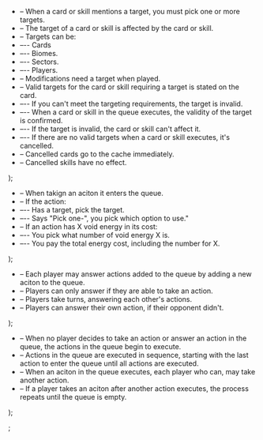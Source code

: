   <div>
    <ul>
      <li>
        – When a card or skill mentions a target, you must pick one or more
        targets.
      </li>
      <li>– The target of a card or skill is affected by the card or skill.</li>
      <li>– Targets can be:</li>
      <li>
        –-- <Tooltip tip="In any area.">Cards</Tooltip>
      </li>
      <li>–-- Biomes.</li>
      <li>–-- Sectors.</li>
      <li>–-- Players.</li>
      <li>– Modifications need a target when played.</li>
      <li>
        – Valid targets for the card or skill requiring a target is stated on
        the card.
      </li>
      <li>
        –-- If you can't meet the targeting requirements, the target is invalid.
      </li>
      <li>
        –-- When a card or skill in the queue executes, the validity of the
        target is confirmed.
      </li>
      <li>–-- If the target is invalid, the card or skill can't affect it.</li>
      <li>
        –-- If there are no valid targets when a card or skill executes, it's
        cancelled.
      </li>
      <li>– Cancelled cards go to the cache immediately.</li>
      <li>– Cancelled skills have no effect.</li>
    </ul>
  </div>
);

  <div>
    <ul>
      <li>– When takign an aciton it enters the queue.</li>
      <li>– If the action:</li>
      <li>–-- Has a target, pick the target.</li>
      <li>–-- Says "Pick one-", you pick which option to use."</li>
      <li>– If an action has X void energy in its cost:</li>
      <li>–-- You pick what number of void energy X is.</li>
      <li>–-- You pay the total energy cost, including the number for X.</li>
    </ul>
  </div>
);

  <div>
    <ul>
      <li>
        – Each player may answer actions added to the queue by adding a new
        aciton to the queue.
      </li>
      <li>– Players can only answer if they are able to take an action.</li>
      <li>– Players take turns, answering each other's actions.</li>
      <li>– Players can answer their own action, if their opponent didn't.</li>
    </ul>
  </div>
);

  <div>
    <ul>
      <li>
        – When no player decides to take an action or answer an action in the
        queue, the actions in the queue begin to execute.
      </li>
      <li>
        – Actions in the queue are executed in sequence, starting with the last
        action to enter the queue until all actions are executed.
      </li>
      <li>
        – When an aciton in the queue executes, each player who can, may take
        another action.
      </li>
      <li>
        – If a player takes an aciton after another action executes, the process
        repeats until the queue is empty.
      </li>
    </ul>
  </div>
);

;
